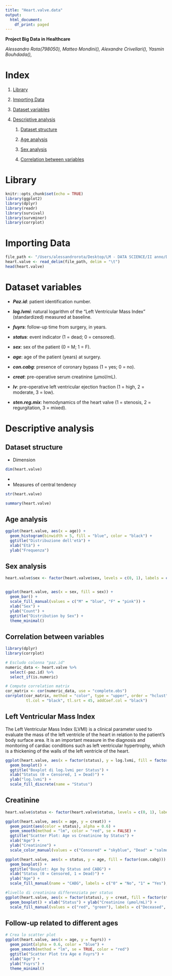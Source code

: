 ```yaml
---
title: "Heart.valve.data"
output:
  html_document:
    df_print: paged
---
```


**Project Big Data in Healthcare**

*Alessandro Rota(798050), Matteo Mondini(), Alexandre Crivellari(), Yasmin Bouhdada(),*

# Index

1.  [Library]

2.  [Importing Data]

3.  [Dataset variables]

4.  [Descriptive analysis]

    1.  [Dataset structure]

    2.  [Age analysis]

    3.  [Sex analysis]

    4.  [Correlation between variables]

# Library

```r
knitr::opts_chunk$set(echo = TRUE)
library(ggplot2)
library(dplyr)
library(readr)
library(survival)
library(survminer)
library(corrplot)
```

# Importing Data

```r
file_path <- "/Users/alessandrorota/Desktop/LM - DATA SCIENCE/II anno/Data science lab in medicine/Big data in Healthcare/progetto/heart.valve.txt"
heart.valve <- read_delim(file_path, delim = "\t")
head(heart.valve)

```

# Dataset variables

-   ***Paz.id***: patient identification number.

-   ***log.lvmi***: natural logarithm of the “Left Ventricular Mass Index” (standardized) measured at baseline.

-   ***fuyrs***: follow-up time from surgery, in years.

-   ***status***: event indicator (1 = dead; 0 = censored).

-   ***sex***: sex of the patient (0 = M; 1 = F).

-   ***age***: age of the patient (years) at surgery.

-   ***con.cabg***: presence of coronary bypass (1 = yes; 0 = no).

-   ***creat***: pre-operative serum creatinine (µmol/mL).

-   ***lv***: pre-operative left ventricular ejection fraction (1 = high, 2 = moderate, 3 = low).

-   ***sten.reg.mix***: hemodynamics of the heart valve (1 = stenosis, 2 = regurgitation, 3 = mixed).

# Descriptive analysis

## Dataset structure

-   Dimension

```r
dim(heart.valve)
```

-   

-   Measures of central tendency

```r
str(heart.valve)
```

```r
summary(heart.valve)
```

## Age analysis {data-link="Age analysis"}

```r
ggplot(heart.valve, aes(x = age)) +
  geom_histogram(binwidth = 5, fill = "blue", color = "black") +
  ggtitle("Distribuzione dell'età") +
  xlab("Età") +
  ylab("Frequenza")
```

## Sex analysis

```r

heart.valve$sex <- factor(heart.valve$sex, levels = c(0, 1), labels = c("M", "F"))


ggplot(heart.valve, aes(x = sex, fill = sex)) + 
  geom_bar() + 
  scale_fill_manual(values = c("M" = "blue", "F" = "pink")) +
  xlab("Sex") + 
  ylab("Count") +
  ggtitle("Distribution by Sex") +
  theme_minimal()

```

## Correlation between variables

```r
library(dplyr)
library(corrplot)

# Escludo colonna "paz.id"
numeric_data <- heart.valve %>%
  select(-paz.id) %>%
  select_if(is.numeric)

# Compute correlation matrix
cor_matrix <- cor(numeric_data, use = "complete.obs")
corrplot(cor_matrix, method = "color", type = "upper", order = "hclust", 
         tl.col = "black", tl.srt = 45, addCoef.col = "black")
```

## Left Ventricular Mass Index

The Left Ventricular Mass Index (LVMI) is a clinical parameter used to evaluate the mass of the left ventricle of the heart in relation to the patient's body surface area. It is an important measure in the diagnosis and monitoring of cardiac conditions such as left ventricular hypertrophy, which is a thickening of the walls of the left ventricle of the heart.

```r
ggplot(heart.valve, aes(x = factor(status), y = log.lvmi, fill = factor(status))) +
  geom_boxplot() +
  ggtitle("Boxplot di log.lvmi per Status") +
  xlab("Status (0 = Censored, 1 = Dead)") +
  ylab("log.lvmi") +
  scale_fill_discrete(name = "Status")

```

## Creatinine

```r

heart.valve$status <- factor(heart.valve$status, levels = c(0, 1), labels = c("Censored", "Dead"))

ggplot(heart.valve, aes(x = age, y = creat)) +
  geom_point(aes(color = status), alpha = 0.6) +
  geom_smooth(method = "lm", color = "red", se = FALSE) +
  ggtitle("Scatter Plot: Age vs Creatinine by Status") +
  xlab("Age") +
  ylab("Creatinine") +
  scale_color_manual(values = c("Censored" = "skyblue", "Dead" = "salmon"))

```

```r

ggplot(heart.valve, aes(x = status, y = age, fill = factor(con.cabg))) +
  geom_boxplot() +
  ggtitle("Boxplot: Age by Status and CABG") +
  xlab("Status (0 = Censored, 1 = Dead)") +
  ylab("Age") +
  scale_fill_manual(name = "CABG", labels = c("0" = "No", "1" = "Yes"), values = c("skyblue", "salmon"))

```

```r

#livello di creatinina differenziata per status
ggplot(heart.valve, aes(x = factor(status), y = creat, fill = factor(status))) +
  geom_boxplot() + xlab("Status") + ylab("Creatinine (µmol/mL)") +
  scale_fill_manual(values = c("red", "green"), labels = c("Deceased", "Censored"))
```

## Follow-up related to different ages

```r
# Crea lo scatter plot
ggplot(heart.valve, aes(x = age, y = fuyrs)) +
  geom_point(alpha = 0.6, color = "blue") +
  geom_smooth(method = "lm", se = TRUE, color = "red")
  ggtitle("Scatter Plot tra Age e Fuyrs") +  
  xlab("Age") +  
  ylab("Fuyrs") +  
  theme_minimal() 

```
